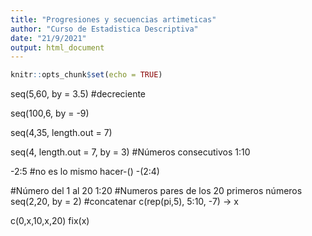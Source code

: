 ```yaml
---
title: "Progresiones y secuencias artimeticas"
author: "Curso de Estadistica Descriptiva"
date: "21/9/2021"
output: html_document
---
```


```r
knitr::opts_chunk$set(echo = TRUE)
```

seq(5,60, by = 3.5)
#decreciente

seq(100,6, by = -9)

seq(4,35, length.out = 7)

seq(4, length.out = 7, by = 3)
#Números consecutivos
1:10

-2:5
#no es lo mismo hacer-()
-(2:4)

#Número del 1 al 20
1:20
#Numeros pares de los 20 primeros números
seq(2,20, by = 2)
#concatenar
c(rep(pi,5), 5:10, -7) -> x

c(0,x,10,x,20)
fix(x)

